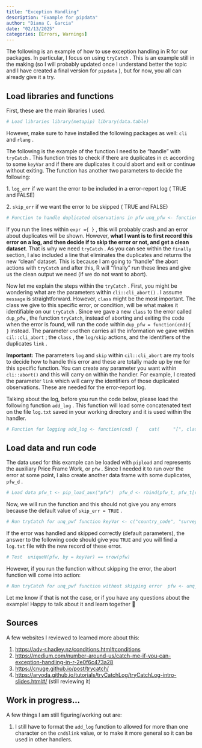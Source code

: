 ```yaml
---
title: "Exception Handling"
description: "Example for pipdata"
author: "Diana C. Garcia"
date: "02/13/2025"
categories: [Errors, Warnings]
---
```


The following is an example of how to use exception handling in R for our packages. In particular, I focus on using `tryCatch` . This is an example still in the making (so I will probably updated once I understand better the topic and I have created a final version for `pipdata` ), but for now, you all can already give it a try.

## Load libraries and functions

First, these are the main libraries I used.

``` r
# Load libraries library(metapip) library(data.table)
```

However, make sure to have installed the following packages as well: `cli` and `rlang` .

The following is the example of the function I need to be "handle" with `tryCatch` . This function tries to check if there are duplicates in `dt` according to some `keyVar` and if there are duplicates it could abort and exit or continue without exiting. The function has another two parameters to decide the following:

1\. `log_err` if we want the error to be included in a error-report log ( TRUE and FALSE)

2\. `skip_err` if we want the error to be skipped ( TRUE and FALSE)

``` r
# Function to handle duplicated observations in pfw unq_pfw <- function(dt,                     keyVar,                     log_err = TRUE,                     skip_err = TRUE) {    tryCatch(      expr = {        if(uniqueN(dt, by = keyVar) != nrow(dt)){          dt_d <- dt[duplicated(dt, by = keyVar)]         n_rep <- nrow(dt_d)          cli::cli_abort(message = "There {?is/are} {n_rep} duplicates in `pfw`",                        class = c("dup_pfw", "piperr"),                        log = log_err,                        skip = skip_err,                        link =  unique(dt_d$link),                        call = sys.call())       }      },      dup_pfw = function(cnd){        if(cnd$log){ # Log the error          add_log(cnd)        }        if(!cnd$skip){ # Abort if you don't want to skip, but after logging          cli::cli_abort(cnd$message, call = cnd$call)        }      },      finally = {        dt <- unique(dt, by = keyVar) # eliminate duplicates      }    )     return(dt)  }
```

If you run the lines within `expr ={ }` , this will probably crash and an error about duplicates will be shown. However, **what I want is to first record this error on a log, and then decide if to skip the error or not, and get a clean dataset**. That is why we need `tryCatch` . As you can see within the `finally` section, I also included a line that eliminates the duplicates and returns the new "clean" dataset. This is because I am going to "handle" the abort actions with `tryCatch` and after this, R will "finally" run these lines and give us the clean output we need (if we do not want to abort).

Now let me explain the steps within the `tryCatch` . First, you might be wondering what are the parameters within `cli::cli_abort()` . I assume `message` is straightforward. However, `class` might be the most important. The class we give to this specific error, or condition, will be what makes it identifiable on our `tryCatch` . Since we gave a new `class` to the error called `dup_pfw` , the function `tryCatch`, instead of aborting and exiting the code when the error is found, will run the code within `dup_pfw = function(cnd){ }` instead. The parameter `cnd` then carries all the information we gave within `cil::cli_abort` ; the `class` , the `log/skip` actions, and the identifiers of the duplicates `link` .

**Important:** The parameters `log` and `skip` within `cil::cli_abort` are my tools to decide how to handle this error and these are totally made up by me for this specific function. You can create any parameter you want within `cli::abort()` and this will carry on within the handler. For example, I created the parameter `link` which will carry the identifiers of those duplicated observations. These are needed for the error-report log.

Talking about the log, before you run the code below, please load the following function `add_log` . This function will load some concatenated text on the file `log.txt` saved in your working directory and it is used within the handler.

``` r
# Function for logging add_log <- function(cnd) {    cat(     "[", class(cnd)[[1]], "-", class(cnd)[[2]], "] ",     cnd$message," for ",     cnd$link, "\n", sep = "",     file = "log.txt", append = TRUE   )  }
```

## Load data and run code

The data used for this example can be loaded with `pipload` and represents the auxiliary Price Frame Work, or `pfw` . Since I needed it to run over the error at some point, I also create another data frame with some duplicates, `pfw_d` .

``` r
# Load data pfw_t <- pip_load_aux("pfw")  pfw_d <- rbind(pfw_t, pfw_t[rep(1, 5), ]) # Duplicate some rows from one country
```

Now, we will run the function and this should not give you any errors because the default value of `skip_err = TRUE` .

``` r
# Run tryCatch for unq_pwf function keyVar <- c("country_code", "surveyid_year", "survey_acronym")  pfw <- unq_pfw(pfw_d, keyVar)
```

If the error was handled and skipped correctly (default parameters), the answer to the following code should give you `TRUE` and you will find a `log.txt` file with the new record of these error.

``` r
# Test  uniqueN(pfw, by = keyVar) == nrow(pfw)
```

However, if you run the function without skipping the error, the abort function will come into action:

``` r
# Run tryCatch for unq_pwf function without skipping error  pfw <- unq_pfw(pfw_d, keyVar, skip_err = FALSE)
```

Let me know if that is not the case, or if you have any questions about the example! Happy to talk about it and learn together 🙂

## Sources

A few websites I reviewed to learned more about this:

1.  <https://adv-r.hadley.nz/conditions.html#conditions>
2.  <https://medium.com/number-around-us/catch-me-if-you-can-exception-handling-in-r-2e0f6c473a28>
3.  <https://cnuge.github.io/post/trycatch/>
4.  <https://aryoda.github.io/tutorials/tryCatchLog/tryCatchLog-intro-slides.html#/> (still reviewing it)

## 

## Work in progress...

A few things I am still figuring/working out are:

1.  I still have to format the `add_log` function to allowed for more than one character on the `cnd$link` value, or to make it more general so it can be used in other handlers.
